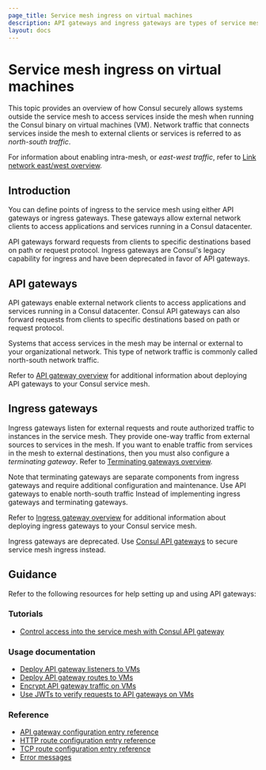 ```yaml
---
page_title: Service mesh ingress on virtual machines
description: API gateways and ingress gateways are types of service mesh proxies that you can use to securely allow systems outside the Consul service mesh to access services in the mesh. Learn how API and ingress gateways can help you enable access to services registered by Consul when running Consul on virtual machines (VMs).
layout: docs
---
```


# Service mesh ingress on virtual machines

This topic provides an overview of how Consul securely allows systems outside the service mesh to access services inside the mesh when running the Consul binary on virtual machines (VM). Network traffic that connects services inside the mesh to external clients or services is referred to as _north-south traffic_.

For information about enabling intra-mesh, or _east-west traffic_, refer to [Link network east/west overview](/consul/docs/east-west).

## Introduction

You can define points of ingress to the service mesh using either API gateways or ingress gateways. These gateways allow external network clients to access applications and services running in a Consul datacenter.

API gateways forward requests from clients to specific destinations based on path or request protocol. Ingress gateways are Consul's legacy capability for ingress and have been deprecated in favor of API gateways.

## API gateways

API gateways enable external network clients to access applications and services running in a Consul datacenter. Consul API gateways can also forward requests from clients to specific destinations based on path or request protocol.

Systems that access services in the mesh may be internal or external to your organizational network. This type of network traffic is commonly called north-south network traffic.

Refer to [API gateway overview](/consul/docs/north-south/api-gateway) for additional information about deploying API gateways to your Consul service mesh.

## Ingress gateways

Ingress gateways listen for external requests and route authorized traffic to instances in the service mesh. They provide one-way traffic from external sources to services in the mesh. If you want to enable traffic from services in the mesh to external destinations, then you must also configure a _terminating gateway_.  Refer to [Terminating gateways overview](/consul/docs/register/external/terminating-gateway).

Note that terminating gateways are separate components from ingress gateways and require additional configuration and maintenance. Use API gateways to enable north-south traffic Instead of implementing ingress gateways and terminating gateways.

Refer to [Ingress gateway overview](/consul/docs/north-south/ingress-gateway) for additional information about deploying ingress gateways to your Consul service mesh.

<Note>

Ingress gateways are deprecated. Use [Consul API gateways](/north-south/api-gateway) to secure service mesh ingress instead.

</Note>

## Guidance

Refer to the following resources for help setting up and using API gateways:

### Tutorials

- [Control access into the service mesh with Consul API gateway](/consul/tutorials/developer-mesh/kubernetes-api-gateway)

### Usage documentation

- [Deploy API gateway listeners to VMs](/consul/docs/north-south/api-gateway/deploy-listener/vm)
- [Deploy API gateway routes to VMs](/consul/docs/north-south/api-gateway/define-route/vm)
- [Encrypt API gateway traffic on VMs](/consul/docs/north-south/api-gateway/secure-traffic/vm-encrypt)
- [Use JWTs to verify requests to API gateways on VMs](/consul/docs/north-south/api-gateway/secure-traffic/vm-jwt)

### Reference

- [API gateway configuration entry reference](/consul/docs/reference/config-entry/api-gateway)
- [HTTP route configuration entry reference](/consul/docs/reference/config-entry/http-route)
- [TCP route configuration entry reference](/consul/docs/reference/config-entry/tcp-route)
- [Error messages](/consul/docs/common-error-messages/api-gateway)